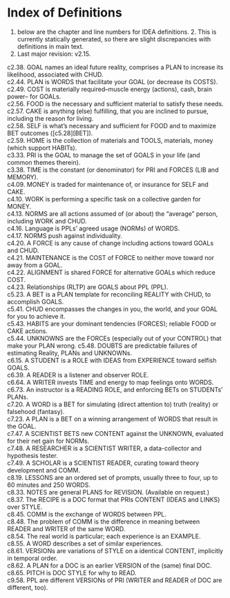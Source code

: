 # Index of Definitions

1. below are the chapter and line numbers for IDEA definitions. 2. This is currently statically generated, so there are slight discrepancies with definitions in main text. 
3. Last major revision: v2.15.

c2.38.	GOAL names an ideal future reality, comprises a PLAN to increase its likelihood, associated with CHUD.  
c2.44.	PLAN is WORDS that facilitate your GOAL (or decrease its COSTS).   
c2.49.	COST is materially required--muscle energy (actions), cash, brain power-- for GOALs.  
c2.56.	FOOD is the necessary and sufficient material to satisfy these needs.  
c2.57.	CAKE is anything (else) fulfilling, that you are inclined to pursue, including the reason for living.  
c2.58.	SELF is what's necessary and sufficient for FOOD and to maximize BET outcomes ([c5.28][BET]).  
c2.59.	HOME is the collection of materials and TOOLS, materials, money (which support HABITs).  
c3.33.	PRI is the GOAL to manage the set of GOALS in your life (and common themes therein).  
c3.38.	TIME is the constant (or denominator) for PRI and FORCES (LIB and MEMORY).   
c4.09.	MONEY is traded for maintenance of, or insurance for SELF and CAKE.  
c4.10.  WORK is performing a specific task on a collective garden for MONEY.  
c4.13.	NORMS are all actions assumed of (or about) the "average" person, including WORK and CHUD.  
c4.16.	Language is PPLs' agreed usage (NORMs) of WORDS.  
c4.17.	NORMS push against individuality.  
c4.20.	A FORCE is any cause of change including actions toward GOALs and CHUD.  
c4.21.	MAINTENANCE is the COST of FORCE to neither move toward nor away from a GOAL.   
c4.22.	ALIGNMENT is shared FORCE for alternative GOALs which reduce COST.   
c4.23.	Relationships (RLTP) are GOALS about PPL (PPL).   
c5.23.	A BET is a PLAN template for reconciling REALITY with CHUD, to accomplish GOALS.  
c5.41.	CHUD encompasses the changes in you, the world, and your GOAL for you to achieve it.  
c5.43.	HABITS are your dominant tendencies (FORCES); reliable FOOD or CAKE actions.  
c5.44.	UNKNOWNS are the FORCEs (especially out of your CONTROL) that make your PLAN wrong.
c5.48.	DOUBTS are predictable failures of estimating Reality, PLANs and UNKNOWNs.  
c6.15.	A STUDENT is a ROLE with IDEAS from EXPERIENCE toward selfish GOALS.  
c6.39.	A READER is a listener and observer ROLE.  
c6.64.	A WRITER invests TIME and energy to map feelings onto WORDS.  
c6.73.	An instructor is a READING ROLE, and enforcing BETs on STUDENTs' PLANs.  
c7.20.	A WORD is a BET for simulating (direct attention to) truth (reality) or falsehood (fantasy).  
c7.23.	A PLAN is a BET on a winning arrangement of WORDS that result in the GOAL.  
c7.47.	A SCIENTIST BETS new CONTENT against the UNKNOWN, evaluated for their net gain for NORMs.  
c7.48.	A RESEARCHER is a SCIENTIST WRITER, a data-collector and hypothesis tester.   
c7.49.	A SCHOLAR is a SCIENTIST READER, curating toward theory development and COMM.  
c8.19.	LESSONS are an ordered set of prompts, usually three to four, up to 60 minutes and 250 WORDS.   
c8.33.	NOTES are general PLANS for REVISION. (Available on request.)  
c8.37.	The RECIPE is a DOC format that PRIs CONTENT (IDEAS and LINKS) over STYLE.  
c8.45.	COMM is the exchange of WORDS between PPL.   
c8.48.	The problem of COMM is the difference in meaning between READER and WRITER of the same WORD.   
c8.54.	The real world is particular; each experience is an EXAMPLE.   
c8.55.	A WORD describes a set of similar experiences.   
c8.61.	VERSIONs are variations of STYLE on a identical CONTENT, implicitly in temporal order.   
c8.62.	A PLAN for a DOC is an earlier VERSION of the (same) final DOC.  
c8.65.	PITCH is DOC STYLE for why to READ.   
c9.58.	PPL are different VERSIONs of PRI (WRITER and READER of DOC are different, too).

